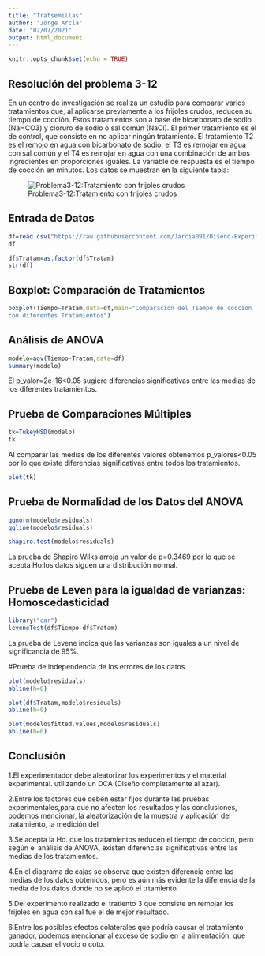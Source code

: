 ---
title: "Tratsemillas"
author: "Jorge Arcia"
date: "02/07/2021"
output: html_document
---

```{r setup, include=FALSE}
knitr::opts_chunk$set(echo = TRUE)
```

## Resolución del problema 3-12

En un centro de investigación se realiza un estudio para comparar varios tratamientos que, al aplicarse previamente a los frijoles crudos, reducen su tiempo de cocción. Estos tratamientos son a base de bicarbonato de sodio (NaHCO3) y cloruro de sodio o sal común (NaCl). El primer tratamiento es el de control, que consiste en no aplicar ningún tratamiento. El tratamiento T2 es el remojo en agua con bicarbonato de sodio, el T3 es remojar en agua con sal común y el T4 es remojar en agua con una combinación de ambos ingredientes en proporciones iguales. La variable de respuesta es el tiempo de cocción en minutos. Los datos se muestran en la siguiente tabla:

![Problema3-12:Tratamiento con frijoles crudos](https://static6.depositphotos.com/1006019/611/i/600/depositphotos_6110756-stock-photo-boiling-pot.jpg) 

## Entrada de Datos 

```{r}
df=read.csv("https://raw.githubusercontent.com/Jarcia091/Diseno-Experimental/main/Tratsemilla.csv",sep =";")
df

df$Tratam=as.factor(df$Tratam)
str(df)
```

## Boxplot: Comparación de Tratamientos
```{r}
boxplot(Tiempo~Tratam,data=df,main="Comparacion del Tiempo de coccion 
con diferentes Tratamientos")
```


## Análisis de ANOVA
```{r}
modelo=aov(Tiempo~Tratam,data=df)
summary(modelo)
```

El p_valor=2e-16<0.05 sugiere diferencias significativas entre las medias de los diferentes tratamientos.

## Prueba de Comparaciones Múltiples 

```{r}
tk=TukeyHSD(modelo)
tk
```
Al comparar las medias de los diferentes valores obtenemos p_valores<0.05 por lo que existe diferencias significativas entre todos los tratamientos.

```{r}
plot(tk)
```


## Prueba de Normalidad de los Datos del ANOVA
```{r}
qqnorm(modelo$residuals)
qqline(modelo$residuals)
```
```{r}
shapiro.test(modelo$residuals)
```
La prueba de Shapiro Wilks arroja un valor de p=0.3469 por lo que se acepta 
Ho:los datos siguen una distribución normal. 

## Prueba de Leven para la igualdad de varianzas: Homoscedasticidad 

```{r}
library("car")
leveneTest(df$Tiempo~df$Tratam)
```
La prueba de Levene indica que las varianzas son iguales a un nivel de 
significancia de 95%.

#Prueba de independencia de los errores de los datos

```{r}
plot(modelo$residuals)
abline(h=0)

plot(df$Tratam,modelo$residuals)
abline(h=0)

plot(modelo$fitted.values,modelo$residuals)
abline(h=0)
```

## Conclusión

1.El experimentador debe aleatorizar los experimentos y el material experimental. utilizando un DCA (Diseño completamente al azar).

2.Entre los factores que deben estar fijos durante las pruebas experimentales,para que no afecten los resultados y las conclusiones, podemos mencionar, la aleatorización de la muestra y aplicación del tratamiento, la medición del 

3.Se acepta la Ho. que los tratamientos reducen el tiempo de coccion, pero según el análisis de ANOVA, existen diferencias significativas entre las medias de los tratamientos.

4.En el diagrama de cajas se observa que existen diferencia entre las medias de los datos obtenidos, pero es aún más evidente la diferencia de la media de los datos donde no se aplicó el trtamiento.

5.Del experimento realizado el tratiento 3 que consiste en remojar los frijoles en agua con sal  fue el de mejor resultado.

6.Entre los posibles efectos colaterales que podría causar el tratamiento ganador, podemos mencionar al exceso de sodio en la alimentación, que podría causar el vocio o coto.
